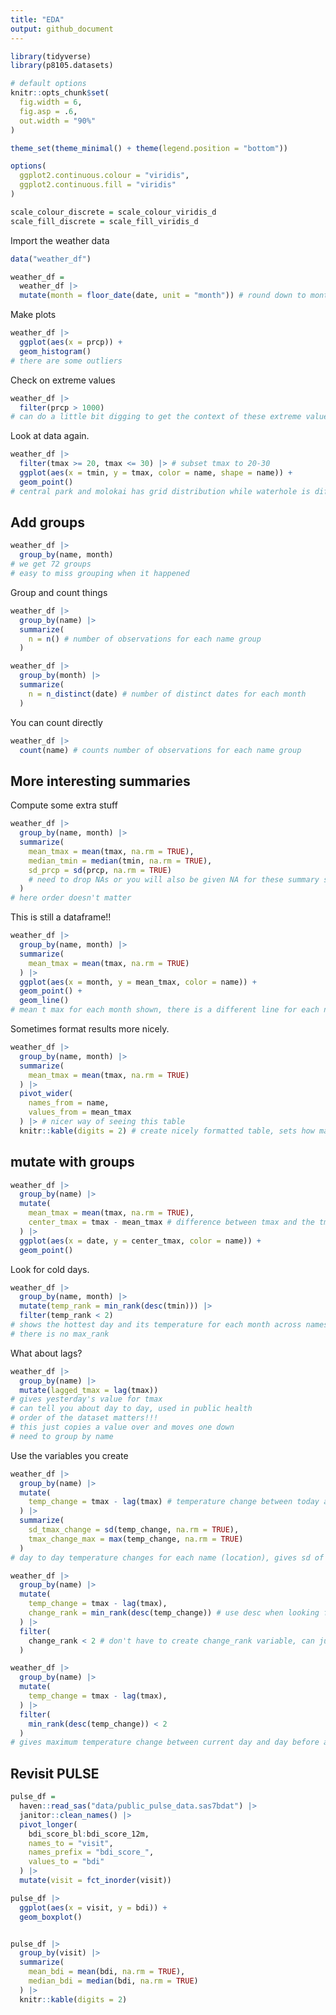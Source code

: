 ```yaml
---
title: "EDA"
output: github_document
---
```


```r
library(tidyverse)
library(p8105.datasets)

# default options
knitr::opts_chunk$set(
  fig.width = 6,
  fig.asp = .6,
  out.width = "90%"
)

theme_set(theme_minimal() + theme(legend.position = "bottom"))

options(
  ggplot2.continuous.colour = "viridis",
  ggplot2.continuous.fill = "viridis"
)

scale_colour_discrete = scale_colour_viridis_d
scale_fill_discrete = scale_fill_viridis_d
```

Import the weather data

```r
data("weather_df")

weather_df = 
  weather_df |> 
  mutate(month = floor_date(date, unit = "month")) # round down to month to compute month by month summaries
```

Make plots

```r
weather_df |> 
  ggplot(aes(x = prcp)) + 
  geom_histogram()
# there are some outliers
```

Check on extreme values

```r
weather_df |> 
  filter(prcp > 1000)
# can do a little bit digging to get the context of these extreme values/ outliers
```

Look at data again.

```r
weather_df |> 
  filter(tmax >= 20, tmax <= 30) |> # subset tmax to 20-30
  ggplot(aes(x = tmin, y = tmax, color = name, shape = name)) + 
  geom_point()
# central park and molokai has grid distribution while waterhole is different (b/c they used different measurement processes)
```

## Add groups

```r
weather_df |> 
  group_by(name, month)
# we get 72 groups
# easy to miss grouping when it happened
```

Group and count things

```r
weather_df |> 
  group_by(name) |> 
  summarize(
    n = n() # number of observations for each name group
  )
```

```r
weather_df |> 
  group_by(month) |> 
  summarize(
    n = n_distinct(date) # number of distinct dates for each month
  )
```

You can count directly

```r
weather_df |> 
  count(name) # counts number of observations for each name group
```

## More interesting summaries

Compute some extra stuff

```r
weather_df |> 
  group_by(name, month) |> 
  summarize(
    mean_tmax = mean(tmax, na.rm = TRUE),
    median_tmin = median(tmin, na.rm = TRUE), 
    sd_prcp = sd(prcp, na.rm = TRUE)
    # need to drop NAs or you will also be given NA for these summary statistics
  ) 
# here order doesn't matter
```

This is still a dataframe!!

```r
weather_df |> 
  group_by(name, month) |> 
  summarize(
    mean_tmax = mean(tmax, na.rm = TRUE)
  ) |> 
  ggplot(aes(x = month, y = mean_tmax, color = name)) +
  geom_point() + 
  geom_line()
# mean t max for each month shown, there is a different line for each name
```

Sometimes format results more nicely.

```r
weather_df |> 
  group_by(name, month) |> 
  summarize(
    mean_tmax = mean(tmax, na.rm = TRUE)
  ) |> 
  pivot_wider(
    names_from = name,
    values_from = mean_tmax
  ) |> # nicer way of seeing this table 
  knitr::kable(digits = 2) # create nicely formatted table, sets how many decimals to show
```

## mutate with groups

```r
weather_df |> 
  group_by(name) |> 
  mutate(
    mean_tmax = mean(tmax, na.rm = TRUE), 
    center_tmax = tmax - mean_tmax # difference between tmax and the tmax mean, used to show difference between seasonal variation
  ) |> 
  ggplot(aes(x = date, y = center_tmax, color = name)) +
  geom_point()
```

Look for cold days.

```r
weather_df |> 
  group_by(name, month) |> 
  mutate(temp_rank = min_rank(desc(tmin))) |> 
  filter(temp_rank < 2)
# shows the hottest day and its temperature for each month across names (locations) using tmin
# there is no max_rank
```

What about lags?

```r
weather_df |> 
  group_by(name) |> 
  mutate(lagged_tmax = lag(tmax))
# gives yesterday's value for tmax
# can tell you about day to day, used in public health
# order of the dataset matters!!!
# this just copies a value over and moves one down
# need to group by name
```

Use the variables you create

```r
weather_df |> 
  group_by(name) |> 
  mutate(
    temp_change = tmax - lag(tmax) # temperature change between today and yesterday
  ) |> 
  summarize(
    sd_tmax_change = sd(temp_change, na.rm = TRUE),
    tmax_change_max = max(temp_change, na.rm = TRUE)
  )
# day to day temperature changes for each name (location), gives sd of temperature change and max temperature change
```


```r
weather_df |> 
  group_by(name) |> 
  mutate(
    temp_change = tmax - lag(tmax), 
    change_rank = min_rank(desc(temp_change)) # use desc when looking for the maximum
  ) |>
  filter(
    change_rank < 2 # don't have to create change_rank variable, can just put it here
  )

```

```r
weather_df |> 
  group_by(name) |> 
  mutate(
    temp_change = tmax - lag(tmax), 
  ) |>
  filter(
    min_rank(desc(temp_change)) < 2
  )
# gives maximum temperature change between current day and day before and the date asscociated with it
```
















## Revisit PULSE

```r
pulse_df = 
  haven::read_sas("data/public_pulse_data.sas7bdat") |> 
  janitor::clean_names() |> 
  pivot_longer(
    bdi_score_bl:bdi_score_12m,
    names_to = "visit",
    names_prefix = "bdi_score_",
    values_to = "bdi"
  ) |> 
  mutate(visit = fct_inorder(visit))

pulse_df |> 
  ggplot(aes(x = visit, y = bdi)) + 
  geom_boxplot()


pulse_df |> 
  group_by(visit) |> 
  summarize(
    mean_bdi = mean(bdi, na.rm = TRUE),
    median_bdi = median(bdi, na.rm = TRUE)
  ) |> 
  knitr::kable(digits = 2)
```



